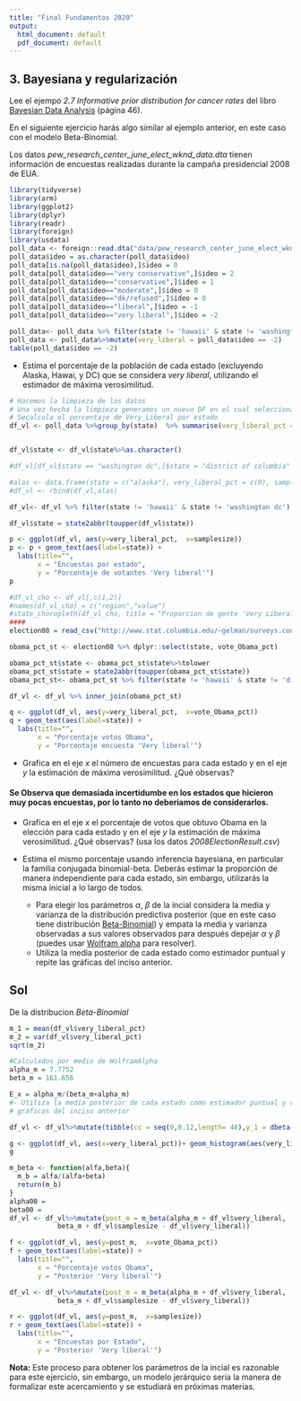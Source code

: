 ```yaml
---
title: "Final Fundamentos 2020"
output:
  html_document: default
  pdf_document: default
---
```


## 3. Bayesiana y regularización

Lee el ejempo *2.7 Informative prior distribution for cancer rates* del libro
[Bayesian Data Analysis](http://www.stat.columbia.edu/~gelman/book/BDA3.pdf) (página 46).

En el siguiente ejercicio harás algo similar al ejemplo anterior, en este caso 
con el modelo Beta-Binomial.

Los datos *pew_research_center_june_elect_wknd_data.dta* tienen información de 
encuestas realizadas durante la campaña presidencial 2008 de EUA.

```r
library(tidyverse)
library(arm)
library(ggplot2)
library(dplyr)
library(readr)
library(foreign)
library(usdata)
poll_data <- foreign::read.dta("data/pew_research_center_june_elect_wknd_data.dta")
poll_data$ideo = as.character(poll_data$ideo)
poll_data[is.na(poll_data$ideo),]$ideo = 0
poll_data[poll_data$ideo=="very conservative",]$ideo = 2
poll_data[poll_data$ideo=="conservative",]$ideo = 1
poll_data[poll_data$ideo=="moderate",]$ideo = 0
poll_data[poll_data$ideo=="dk/refused",]$ideo = 0
poll_data[poll_data$ideo=="liberal",]$ideo = -1
poll_data[poll_data$ideo=="very liberal",]$ideo = -2

poll_data<- poll_data %>% filter(state != 'hawaii' & state != 'washington dc')
poll_data <- poll_data%>%mutate(very_liberal = poll_data$ideo == -2)
table(poll_data$ideo == -2)
```

* Estima el porcentaje de la población de cada estado (excluyendo Alaska, Hawai, 
y DC)  que se considera *very liberal*, utilizando el estimador de máxima 
verosimilitud.

```r
# Hacemos la limpieza de los datos 
# Una vez hecha la limpieza generamos un nuevo DF en el cual seleccionamos por estado a los votantes "very_liberal"
# Secalcula el porcentaje de Very_Liberal por estado
df_vl <- poll_data %>%group_by(state)  %>% summarise(very_liberal_pct = sum(very_liberal)/n(), samplesize = n(), very_liberal = sum(very_liberal))# %>% select(state, very_liberal_pct, samplesize)


df_vl$state <- df_vl$state%>%as.character()

#df_vl[df_vl$state == "washington dc",]$state = "district of columbia"

#alas <- data.frame(state = c("alaska"), very_liberal_pct = c(0), samplesize = c(0))
#df_vl <- rbind(df_vl,alas)

df_vl<- df_vl %>% filter(state != 'hawaii' & state != 'washington dc')

df_vl$state = state2abbr(toupper(df_vl$state))

p <- ggplot(df_vl, aes(y=very_liberal_pct,  x=samplesize))
p <- p + geom_text(aes(label=state)) +
  labs(title="", 
       x = "Encuestas por estado", 
       y = "Porcentaje de votantes 'Very liberal'")
p

#df_vl_cho <- df_vl[,c(1,2)]
#names(df_vl_cho) = c("region","value")
#state_choropleth(df_vl_cho, title = "Proporcion de gente 'Very Liberal'")
####
election08 = read_csv("http://www.stat.columbia.edu/~gelman/surveys.course/2008ElectionResult.csv")

obama_pct_st <- election08 %>% dplyr::select(state, vote_Obama_pct)

obama_pct_st$state <- obama_pct_st$state%>%tolower
obama_pct_st$state = state2abbr(toupper(obama_pct_st$state))
obama_pct_st<- obama_pct_st %>% filter(state != 'hawaii' & state != 'district of columbia' & state != 'alaska')

df_vl <- df_vl %>% inner_join(obama_pct_st)

q <- ggplot(df_vl, aes(y=very_liberal_pct,  x=vote_Obama_pct))
q + geom_text(aes(label=state)) +
  labs(title="", 
       x = "Porcentaje votos Obama", 
       y = "Porcentaje encuesta 'Very liberal'")
```
  - Grafica en el eje *x* el número de encuestas para cada estado y en el eje *y* 
  la estimación de máxima verosimilitud. ¿Qué observas?  
  
#### Se Observa que demasiada incertidumbe en los estados que hicieron muy pocas encuestas, por lo tanto no deberiamos de considerarlos.

  - Grafica en el eje *x* el porcentaje de votos que obtuvo Obama en la elección
  para cada estado y en el eje *y* la estimación de máxima verosimilitud. ¿Qué observas? (usa los datos *2008ElectionResult.csv*)

* Estima el mismo porcentaje usando inferencia bayesiana, en particular
la familia conjugada binomial-beta. Deberás estimar la proporción de manera 
independiente para cada estado, sin embargo, utilizarás la misma inicial a lo
largo de todos.
  - Para elegir los parámetros $\alpha$, $\beta$ de la incial considera la media
  y varianza de la distribución predictiva posterior (que en este caso tiene
  distribución [Beta-Binomial](https://en.wikipedia.org/wiki/Beta-binomial_distribution))
  y empata la media y varianza observadas a sus valores observados para después
  depejar $\alpha$ y $\beta$ (puedes usar [Wolfram alpha](https://www.wolframalpha.com/) para resolver).  
  - Utiliza la media posterior de cada estado como estimador puntual y repite las
  gráficas del inciso anterior.
  
  
## Sol
De la distribucion *Beta-Binomial* 

```r

m_1 = mean(df_vl$very_liberal_pct)
m_2 = var(df_vl$very_liberal_pct)
sqrt(m_2)

#Calculados por medio de WolframAlpha
alpha_m = 7.7752
beta_m = 161.656

E_x = alpha_m/(beta_m+alpha_m)
#- Utiliza la media posterior de cada estado como estimador puntual y repite las
# gráficas del inciso anterior

df_vl <- df_vl%>%mutate(tibble(cc = seq(0,0.12,length= 48),y_1 = dbeta(cc,alpha_m,beta_m)))

g <- ggplot(df_vl, aes(x=very_liberal_pct))+ geom_histogram(aes(very_liberal_pct), colour = "black", fill="brown", bins = 12, fill) + geom_line(aes(x=cc, y=y_1), colour="gray") +theme_classic()
g


```

```r
m_beta <- function(alfa,beta){
  m_b = alfa/(alfa+beta)
  return(m_b)
}
alpha00 = 
beta00 = 
df_vl <- df_vl%>%mutate(post_m = m_beta(alpha_m + df_vl$very_liberal,
            beta_m + df_vl$samplesize - df_vl$very_liberal))

f <- ggplot(df_vl, aes(y=post_m,  x=vote_Obama_pct))
f + geom_text(aes(label=state)) +
  labs(title="", 
       x = "Porcentaje votos Obama", 
       y = "Posterior 'Very liberal'")

df_vl <- df_vl%>%mutate(post_m = m_beta(alpha_m + df_vl$very_liberal,
            beta_m + df_vl$samplesize - df_vl$very_liberal))

r <- ggplot(df_vl, aes(y=post_m,  x=samplesize))
r + geom_text(aes(label=state)) +
  labs(title="", 
       x = "Encuestas por Estado", 
       y = "Posterior 'Very liberal'")

```

**Nota:** Este proceso para obtener los parámetros de la incial es razonable para
este ejercicio, sin embargo, un modelo jerárquico sería la manera de formalizar 
este acercamiento y se estudiará en próximas materias.
